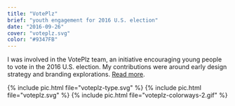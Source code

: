 ```yaml
---
title: "VotePlz"
brief: "youth engagement for 2016 U.S. election"
date: "2016-09-26"
cover: "voteplz.svg"
color: "#9347FB"
---
```


I was involved in the VotePlz team, an initiative encouraging young people to vote in the 2016 U.S. election. My contributions were around early design strategy and branding explorations. <a href="https://venturebeat.com/2016/09/26/y-combinator-chiefs-nonprofit-voteplz-launches-1-million-voter-registration-sweepstakes/">Read more</a>.

{% include pic.html file="voteplz-type.svg" %}
{% include pic.html file="voteplz.svg" %}
{% include pic.html file="voteplz-colorways-2.gif" %}
